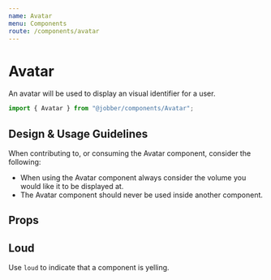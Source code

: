 ```yaml
---
name: Avatar
menu: Components
route: /components/avatar
---
```



# Avatar

<ComponentStatus stage="pre" responsive="no" accessible="no" />

An avatar will be used to display an visual identifier for a user.

```ts
import { Avatar } from "@jobber/components/Avatar";
```

<Playground>
  <Avatar
    size="large"
    initials="JB"
    imageUrl="https://picsum.photos/seed/picsum/150/150"
    color="var(--color-red)"
  />
</Playground>

<!--
  It is not necessary to include Design & Usage Guidlelines. Use this section
  to answer common questions and considerations about component usage.
-->

## Design & Usage Guidelines

When contributing to, or consuming the Avatar component, consider the following:

- When using the Avatar component always consider the volume you would like it
  to be displayed at.
- The Avatar component should never be used inside another component.

## Props

<Props of={Avatar} />

<!--
  It is not necessary to provide an example of each prop. Use usage examples to
  highlight key features of a component or particular considerations.

  See `Button.mdx` for a good example of this.
-->

## Loud

Use `loud` to indicate that a component is yelling.

<Playground>
  <Avatar text="Fred" loud={true} />
</Playground>

